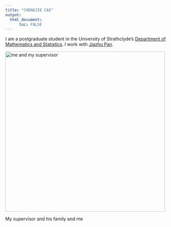 ```yaml
---
title: "CHENGJIE CAI"
output: 
  html_document:
      toc: FALSE
---
```



I am a postgraduate student in the University of Strathclyde's
[Department of Mathematics and Statistics](https://www.strath.ac.uk/science/mathematicsstatistics/).
I work with [Jiazhu Pan](https://www.strath.ac.uk/staff/panjiazhudr/).


<img src="image/0W6A9121.jpg" alt="me and my supervisor" height="500" width="500"/>

My supervisor and his family and me